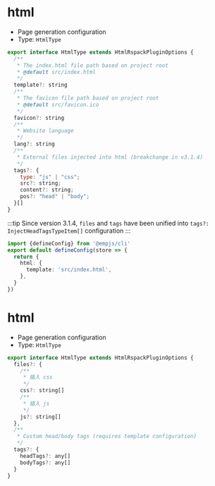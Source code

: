 

# html
<Badge text="breakchange in v3.1.4" type="warning" />

+ Page generation configuration
+ Type: `HtmlType`
```js
export interface HtmlType extends HtmlRspackPluginOptions {
  /**
   * The index.html file path based on project root
   * @default src/index.html
   */
  template?: string
  /**
   * The favicon file path based on project root
   * @default src/favicon.ico
   */
  favicon?: string
  /**
   * Website language
   */
  lang?: string
  /**
   * External files injected into html (breakchange in v3.1.4)
   */
  tags?: {
    type: "js" | "css";
    src?: string;
    content?: string;
    pos?: "head" | "body";
  }[]
}
```
:::tip
Since version 3.1.4, `files` and `tags` have been unified into `tags?: InjectHeadTagsTypeItem[]` configuration
:::
```ts title="emp-config.js"
import {defineConfig} from '@empjs/cli'
export default defineConfig(store => {
  return {
    html: {
      template: 'src/index.html',
    },
  }
})
```




# html
<Badge text="html.files removed in version 3.1.4 and html.tags upgrade in version 3.1.4 " type="warning" />

+ Page generation configuration
+ Type: `HtmlType`
```js
export interface HtmlType extends HtmlRspackPluginOptions {
  files?: {
    /**
     * 插入 css
     */
    css?: string[]
    /**
     * 插入 js
     */
    js?: string[]
  },
  /**
   * Custom head/body tags (requires template configuration)
   */
  tags?: {
    headTags?: any[]
    bodyTags?: any[]
  }
}
```